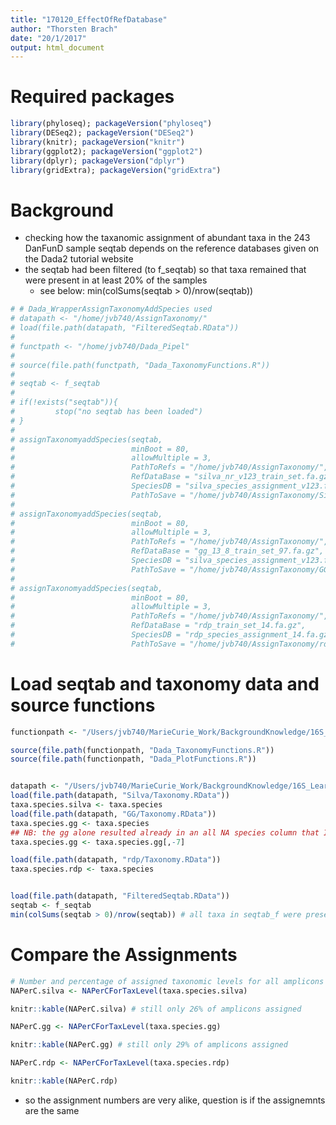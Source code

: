 ```yaml
---
title: "170120_EffectOfRefDatabase"
author: "Thorsten Brach"
date: "20/1/2017"
output: html_document
---
```


# Required packages

```r
library(phyloseq); packageVersion("phyloseq")
library(DESeq2); packageVersion("DESeq2")
library(knitr); packageVersion("knitr")
library(ggplot2); packageVersion("ggplot2")
library(dplyr); packageVersion("dplyr")
library(gridExtra); packageVersion("gridExtra")

```

# Background

- checking how the taxanomic assignment of abundant taxa in the 243 DanFunD sample seqtab depends on the reference databases given on the Dada2 tutorial website
- the seqtab had been filtered (to f_seqtab) so that taxa remained that were present in at least 20% of the samples
    - see below: min(colSums(seqtab > 0)/nrow(seqtab))


```r
# # Dada_WrapperAssignTaxonomyAddSpecies used
# datapath <- "/home/jvb740/AssignTaxonomy/"
# load(file.path(datapath, "FilteredSeqtab.RData"))
# 
# functpath <- "/home/jvb740/Dada_Pipel"
# 
# source(file.path(functpath, "Dada_TaxonomyFunctions.R"))
# 
# seqtab <- f_seqtab
# 
# if(!exists("seqtab")){
#         stop("no seqtab has been loaded")
# }
# 
# assignTaxonomyaddSpecies(seqtab, 
#                          minBoot = 80,
#                          allowMultiple = 3,
#                          PathToRefs = "/home/jvb740/AssignTaxonomy/",
#                          RefDataBase = "silva_nr_v123_train_set.fa.gz",
#                          SpeciesDB = "silva_species_assignment_v123.fa.gz",
#                          PathToSave = "/home/jvb740/AssignTaxonomy/Silva/")
# 
# assignTaxonomyaddSpecies(seqtab, 
#                          minBoot = 80,
#                          allowMultiple = 3,
#                          PathToRefs = "/home/jvb740/AssignTaxonomy/",
#                          RefDataBase = "gg_13_8_train_set_97.fa.gz",
#                          SpeciesDB = "silva_species_assignment_v123.fa.gz",
#                          PathToSave = "/home/jvb740/AssignTaxonomy/GG/")
# 
# assignTaxonomyaddSpecies(seqtab, 
#                          minBoot = 80,
#                          allowMultiple = 3,
#                          PathToRefs = "/home/jvb740/AssignTaxonomy/",
#                          RefDataBase = "rdp_train_set_14.fa.gz",
#                          SpeciesDB = "rdp_species_assignment_14.fa.gz",
#                          PathToSave = "/home/jvb740/AssignTaxonomy/rdp/")

```

# Load seqtab and taxonomy data and source functions

```r
functionpath <- "/Users/jvb740/MarieCurie_Work/BackgroundKnowledge/16S_Learning/Dada_Pipel"

source(file.path(functionpath, "Dada_TaxonomyFunctions.R"))
source(file.path(functionpath, "Dada_PlotFunctions.R"))


datapath <- "/Users/jvb740/MarieCurie_Work/BackgroundKnowledge/16S_Learning/AssignTaxonomy/"
load(file.path(datapath, "Silva/Taxonomy.RData"))
taxa.species.silva <- taxa.species
load(file.path(datapath, "GG/Taxonomy.RData"))
taxa.species.gg <- taxa.species
## NB: the gg alone resulted already in an all NA species column that I remove here
taxa.species.gg <- taxa.species.gg[,-7]

load(file.path(datapath, "rdp/Taxonomy.RData"))
taxa.species.rdp <- taxa.species


load(file.path(datapath, "FilteredSeqtab.RData"))
seqtab <- f_seqtab
min(colSums(seqtab > 0)/nrow(seqtab)) # all taxa in seqtab_f were present in at least 20% of the samples
```


# Compare the Assignments

```r
# Number and percentage of assigned taxonomic levels for all amplicons
NAPerC.silva <- NAPerCForTaxLevel(taxa.species.silva)

knitr::kable(NAPerC.silva) # still only 26% of amplicons assigned 

NAPerC.gg <- NAPerCForTaxLevel(taxa.species.gg)

knitr::kable(NAPerC.gg) # still only 29% of amplicons assigned

NAPerC.rdp <- NAPerCForTaxLevel(taxa.species.rdp)

knitr::kable(NAPerC.rdp)

```


- so the assignment numbers are very alike, question is if the assignemnts are the same